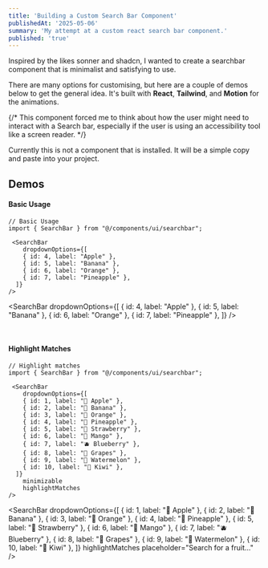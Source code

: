 ```yaml
---
title: 'Building a Custom Search Bar Component'
publishedAt: '2025-05-06'
summary: 'My attempt at a custom react search bar component.'
published: 'true'
---
```


Inspired by the likes sonner and shadcn, I wanted to create a searchbar component that is minimalist and satisfying to use.


There are many options for customising, but here are a couple of demos below to get the general idea.
It's built with **React**, **Tailwind**, and **Motion** for the animations. 

{/* This component forced me to think about how the user might need to interact with a Search bar, especially if the user is using 
an accessibility tool like a screen reader. */}

Currently this is not a component that is installed. It will be a simple copy and paste into your project.


## Demos


#### Basic Usage
```tsx
// Basic Usage
import { SearchBar } from "@/components/ui/searchbar";

 <SearchBar
    dropdownOptions={[
    { id: 4, label: "Apple" },
    { id: 5, label: "Banana" },
    { id: 6, label: "Orange" },
    { id: 7, label: "Pineapple" },
  ]}  
/>

```

 <SearchBar
    dropdownOptions={[
    { id: 4, label: "Apple" },
    { id: 5, label: "Banana" },
    { id: 6, label: "Orange" },
    { id: 7, label: "Pineapple" },
  ]}
/>

&nbsp;
&nbsp;
&nbsp;
&nbsp;

#### Highlight Matches

```tsx
// Highlight matches
import { SearchBar } from "@/components/ui/searchbar";

 <SearchBar
    dropdownOptions={[
    { id: 1, label: "🍎 Apple" },
    { id: 2, label: "🍌 Banana" },
    { id: 3, label: "🍊 Orange" },
    { id: 4, label: "🍍 Pineapple" },
    { id: 5, label: "🍓 Strawberry" },
    { id: 6, label: "🥭 Mango" },
    { id: 7, label: "🫐 Blueberry" },
    { id: 8, label: "🍇 Grapes" },
    { id: 9, label: "🍉 Watermelon" },
    { id: 10, label: "🥝 Kiwi" },
  ]}
    minimizable
    highlightMatches
/>

```


 <SearchBar
  dropdownOptions={[
    { id: 1, label: "🍎 Apple" },
    { id: 2, label: "🍌 Banana" },
    { id: 3, label: "🍊 Orange" },
    { id: 4, label: "🍍 Pineapple" },
    { id: 5, label: "🍓 Strawberry" },
    { id: 6, label: "🥭 Mango" },
    { id: 7, label: "🫐 Blueberry" },
    { id: 8, label: "🍇 Grapes" },
    { id: 9, label: "🍉 Watermelon" },
    { id: 10, label: "🥝 Kiwi" },
  ]}
    highlightMatches
    placeholder="Search for a fruit..."
/>


&nbsp;